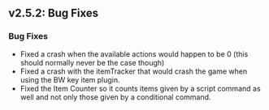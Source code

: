 ## v2.5.2: Bug Fixes
### Bug Fixes
- Fixed a crash when the available actions would happen to be 0 (this should normally never be the case though)
- Fixed a crash with the itemTracker that would crash the game when using the BW key item plugin.
- Fixed the Item Counter so it counts items given by a script command as well and not only those given by a conditional command.
<br/>
